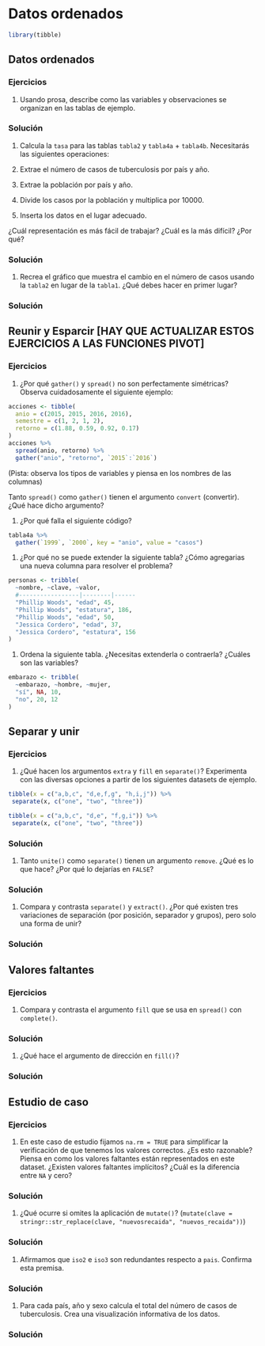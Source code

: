 # Datos ordenados

```r
library(tibble)
```

## Datos ordenados

### Ejercicios

1. Usando prosa, describe como las variables y observaciones se organizan en las tablas de ejemplo.

<div class="solucion">
<h3>Solución</h3>

</div>


1. Calcula la `tasa` para las tablas `tabla2` y `tabla4a` + `tabla4b`.
 Necesitarás las siguientes operaciones:

 1. Extrae el número de casos de tuberculosis por país y año.
 1. Extrae la población por país y año.
 1. Divide los casos por la población y multiplica por 10000.
 1. Inserta los datos en el lugar adecuado.

 ¿Cuál representación es más fácil de trabajar? ¿Cuál es la más difícil? ¿Por qué?

<div class="solucion">
<h3>Solución</h3>

</div>


1. Recrea el gráfico que muestra el cambio en el número de casos usando la `tabla2` en lugar de la `tabla1`. ¿Qué debes hacer en primer lugar?


<div class="solucion">
<h3>Solución</h3>

</div>

## Reunir y Esparcir [HAY QUE ACTUALIZAR ESTOS EJERCICIOS A LAS FUNCIONES PIVOT]

### Ejercicios

1. ¿Por qué `gather()` y `spread()` no son perfectamente simétricas?
 Observa cuidadosamente el siguiente ejemplo:

```r
acciones <- tibble(
  anio = c(2015, 2015, 2016, 2016),
  semestre = c(1, 2, 1, 2),
  retorno = c(1.88, 0.59, 0.92, 0.17)
)
acciones %>%
  spread(anio, retorno) %>%
  gather("anio", "retorno", `2015`:`2016`)
```

 (Pista: observa los tipos de variables y piensa en los nombres de las columnas)

 Tanto `spread()` como `gather()` tienen el argumento `convert` (convertir). ¿Qué hace dicho argumento?

1. ¿Por qué falla el siguiente código?

```r
tabla4a %>%
  gather(`1999`, `2000`, key = "anio", value = "casos")
```

1. ¿Por qué no se puede extender la siguiente tabla? ¿Cómo agregarias una nueva columna para resolver el problema?

```r
personas <- tribble(
  ~nombre, ~clave, ~valor,
  #-----------------|--------|------
  "Phillip Woods", "edad", 45,
  "Phillip Woods", "estatura", 186,
  "Phillip Woods", "edad", 50,
  "Jessica Cordero", "edad", 37,
  "Jessica Cordero", "estatura", 156
)
```

1. Ordena la siguiente tabla. ¿Necesitas extenderla o contraerla? ¿Cuáles son las variables?

```r
embarazo <- tribble(
  ~embarazo, ~hombre, ~mujer,
  "sí", NA, 10,
  "no", 20, 12
)
```

## Separar y unir

### Ejercicios

1. ¿Qué hacen los argumentos `extra` y `fill` en `separate()`?
 Experimenta con las diversas opciones a partir de los siguientes datasets de ejemplo.

 ```r
tibble(x = c("a,b,c", "d,e,f,g", "h,i,j")) %>%
  separate(x, c("one", "two", "three"))

tibble(x = c("a,b,c", "d,e", "f,g,i")) %>%
  separate(x, c("one", "two", "three"))
 ```

<div class="solucion">
<h3>Solución</h3>

</div>


1. Tanto `unite()` como `separate()` tienen un argumento `remove`. ¿Qué es lo que hace?
¿Por qué lo dejarías en `FALSE`?

<div class="solucion">
<h3>Solución</h3>

</div>


1. Compara y contrasta `separate()` y `extract()`. ¿Por qué existen tres variaciones de
separación (por posición, separador y grupos), pero solo una forma de unir?

<div class="solucion">
<h3>Solución</h3>

</div>


## Valores faltantes

### Ejercicios

1. Compara y contrasta el argumento `fill` que se usa en `spread()` con `complete()`.

<div class="solucion">
<h3>Solución</h3>

</div>


1. ¿Qué hace el argumento de dirección en `fill()`?

<div class="solucion">
<h3>Solución</h3>

</div>


## Estudio de caso

### Ejercicios

1. En este caso de estudio fijamos `na.rm = TRUE` para simplificar la verificación de que tenemos los valores correctos. ¿Es esto razonable? Piensa en como los valores faltantes están representados en este dataset. ¿Existen valores faltantes implícitos? ¿Cuál es la diferencia entre `NA` y cero?

<div class="solucion">
<h3>Solución</h3>

</div>


1. ¿Qué ocurre si omites la aplicación de `mutate()`?
 (`mutate(clave = stringr::str_replace(clave, "nuevosrecaida", "nuevos_recaida"))`)

<div class="solucion">
<h3>Solución</h3>

</div>


1. Afirmamos que `iso2` e `iso3` son redundantes respecto a `pais`. Confirma esta premisa.

<div class="solucion">
<h3>Solución</h3>

</div>

1. Para cada país, año y sexo calcula el total del número de casos de tuberculosis. Crea una visualización informativa de los datos.

<div class="solucion">
<h3>Solución</h3>

</div>
